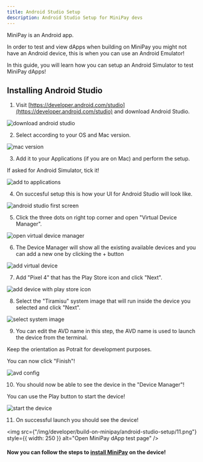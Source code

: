 ```yaml
---
title: Android Studio Setup
description: Android Studio Setup for MiniPay devs
---
```


MiniPay is an Android app.

In order to test and view dApps when building on MiniPay you might not have an Android device, this is when you can use an Android Emulator!

In this guide, you will learn how you can setup an Android Simulator to test MiniPay dApps!

## Installing Android Studio

1. Visit [https://developer.android.com/studio](https://developer.android.com/studio) and download Android Studio.

![download android studio](/img/developer/build-on-minipay/android-studio-setup/1.png)

2. Select according to your OS and Mac version.

![mac version](/img/developer/build-on-minipay/android-studio-setup/2.png)

3. Add it to your Applications (if you are on Mac) and perform the setup.

If asked for Android Simulator, tick it!

![add to applications](/img/developer/build-on-minipay/android-studio-setup/3.png)

4. On succesful setup this is how your UI for Android Studio will look like.

![android studio first screen](/img/developer/build-on-minipay/android-studio-setup/4.png)

5. Click the three dots on right top corner and open "Virtual Device Manager".

![open virtual device manager](/img/developer/build-on-minipay/android-studio-setup/5.png)

6. The Device Manager will show all the existing available devices and you can add a new one by clicking the + button

![add virtual device](/img/developer/build-on-minipay/android-studio-setup/6.png)

7. Add "Pixel 4" that has the Play Store icon and click "Next".

![add device with play store icon](/img/developer/build-on-minipay/android-studio-setup/7.png)

8. Select the "Tiramisu" system image that will run inside the device you selected and click "Next".

![select system image](/img/developer/build-on-minipay/android-studio-setup/8.png)

9. You can edit the AVD name in this step, the AVD name is used to launch the device from the terminal.

Keep the orientation as Potrait for development purposes.

You can now click "Finish"!

![avd config](/img/developer/build-on-minipay/android-studio-setup/9.png)

10. You should now be able to see the device in the "Device Manager"!

You can use the Play button to start the device!

![start the device](/img/developer/build-on-minipay/android-studio-setup/10.png)

11. On successful launch you should see the device!

<img
  src={"/img/developer/build-on-minipay/android-studio-setup/11.png"}
  style={{ width: 250 }}
  alt="Open MiniPay dApp test page"
/>

#### Now you can follow the steps to [install MiniPay](http://docs.celo.org/developer/build-on-minipay/overview#installing-minipay) on the device!
